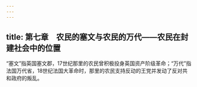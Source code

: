 ```yaml
---
---
---
```

title: 第七章　农民的塞文与农民的万代——农民在封建社会中的位置
---







“塞文”指英国塞文郡，17世纪那里的农民曾积极投身英国资产阶级革命；“万代”指法国万代省，18世纪法国大革命时，那里的农民支持反动的王党并发动了反对共和政府的叛乱。